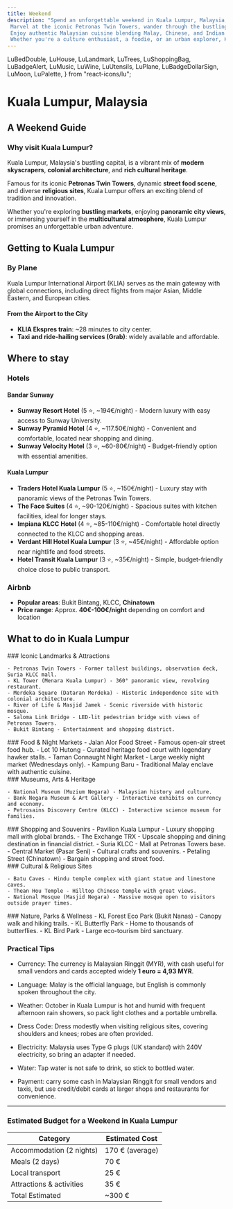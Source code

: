 ```yaml
---
title: Weekend
description: "Spend an unforgettable weekend in Kuala Lumpur, Malaysia, where modern skyscrapers meet lush greenery and diverse cultures. 
 Marvel at the iconic Petronas Twin Towers, wander through the bustling stalls of Jalan Alor's night market, and discover serene temples like Thean Hou. 
 Enjoy authentic Malaysian cuisine blending Malay, Chinese, and Indian flavors, or escape to nearby Batu Caves for a breathtaking adventure. 
 Whether you're a culture enthusiast, a foodie, or an urban explorer, Kuala Lumpur offers the perfect mix for a memorable getaway."
---
```


  LuBedDouble,
  LuHouse,
  LuLandmark,
  LuTrees,
  LuShoppingBag,
  LuBadgeAlert,
  LuMusic,
  LuWine,
  LuUtensils,
  LuPlane,
  LuBadgeDollarSign,
  LuMoon,
  LuPalette,
} from "react-icons/lu";

# Kuala Lumpur, Malaysia

## A Weekend Guide

### Why visit Kuala Lumpur?

Kuala Lumpur, Malaysia's bustling capital, is a vibrant mix of **modern skyscrapers**, **colonial architecture**, and **rich cultural heritage**.

Famous for its iconic **Petronas Twin Towers**, dynamic **street food scene**, and diverse **religious sites**, Kuala Lumpur offers an exciting blend of tradition and innovation.

Whether you're exploring **bustling markets**, enjoying **panoramic city views**, or immersing yourself in the **multicultural atmosphere**, Kuala Lumpur promises an unforgettable urban adventure.

## Getting to Kuala Lumpur

### <LuPlane />  By Plane

Kuala Lumpur International Airport (KLIA) serves as the main gateway with global connections, including direct flights from major Asian, Middle Eastern, and European cities.

#### **From the Airport to the City**

- **KLIA Ekspres train**: ~28 minutes to city center.
- **Taxi and ride-hailing services (Grab)**: widely available and affordable.

## Where to stay

### <LuBedDouble /> Hotels

#### **Bandar Sunway**

- **Sunway Resort Hotel** (5 ⭐, ~194€/night) - Modern luxury with easy access to Sunway University.
- **Sunway Pyramid Hotel** (4 ⭐, ~117.50€/night) - Convenient and comfortable, located near shopping and dining.
- **Sunway Velocity Hotel** (3 ⭐, ~60-80€/night) - Budget-friendly option with essential amenities.

#### **Kuala Lumpur**

- **Traders Hotel Kuala Lumpur** (5 ⭐, ~150€/night) - Luxury stay with panoramic views of the Petronas Twin Towers.
- **The Face Suites** (4 ⭐, ~90-120€/night) - Spacious suites with kitchen facilities, ideal for longer stays.
- **Impiana KLCC Hotel** (4 ⭐, ~85-110€/night) - Comfortable hotel directly connected to the KLCC and shopping areas.
- **Verdant Hill Hotel Kuala Lumpur** (3 ⭐, ~45€/night) - Affordable option near nightlife and food streets.
- **Hotel Transit Kuala Lumpur** (3 ⭐, ~35€/night) - Simple, budget-friendly choice close to public transport.

### <LuHouse /> Airbnb

- **Popular areas**: Bukit Bintang, KLCC, **Chinatown**
- **Price range**: Approx. **40€-100€/night** depending on comfort and location

## What to do in Kuala Lumpur

<div className="md:grid md:grid-cols-2 md:gap-6">
  <div>
    ### <LuLandmark /> Iconic Landmarks & Attractions

    - Petronas Twin Towers - Former tallest buildings, observation deck, Suria KLCC mall.
    - KL Tower (Menara Kuala Lumpur) - 360° panoramic view, revolving restaurant.
    - Merdeka Square (Dataran Merdeka) - Historic independence site with colonial architecture.
    - River of Life & Masjid Jamek - Scenic riverside with historic mosque.
    - Saloma Link Bridge - LED-lit pedestrian bridge with views of Petronas Towers.
    - Bukit Bintang - Entertainment and shopping district.
  </div>

  <div>
    ### <LuUtensils /> Food & Night Markets
    - Jalan Alor Food Street - Famous open-air street food hub.
    - Lot 10 Hutong - Curated heritage food court with legendary hawker stalls.
    - Taman Connaught Night Market - Large weekly night market (Wednesdays only).
    - Kampung Baru - Traditional Malay enclave with authentic cuisine.
  </div>

  <div>
    ### <LuPalette /> Museums, Arts & Heritage

    - National Museum (Muzium Negara) - Malaysian history and culture.
    - Bank Negara Museum & Art Gallery - Interactive exhibits on currency and economy.
    - Petrosains Discovery Centre (KLCC) - Interactive science museum for families.
  </div>

  <div>
    ### <LuShoppingBag /> Shopping and Souvenirs
    - Pavilion Kuala Lumpur - Luxury shopping mall with global brands.
    - The Exchange TRX - Upscale shopping and dining destination in financial district.
    - Suria KLCC - Mall at Petronas Towers base.
    - Central Market (Pasar Seni) - Cultural crafts and souvenirs.
    - Petaling Street (Chinatown) - Bargain shopping and street food.
  </div>

  <div>
    ### <LuMoon /> Cultural & Religious Sites

    - Batu Caves - Hindu temple complex with giant statue and limestone caves.
    - Thean Hou Temple - Hilltop Chinese temple with great views.
    - National Mosque (Masjid Negara) - Massive mosque open to visitors outside prayer times.
  </div>

  <div>
    ### <LuTrees /> Nature, Parks & Wellness
    - KL Forest Eco Park (Bukit Nanas) - Canopy walk and hiking trails.
    - KL Butterfly Park - Home to thousands of butterflies.
    - KL Bird Park - Large eco-tourism bird sanctuary.
  </div>
</div>

### <LuBadgeAlert /> Practical Tips

  - Currency: The currency is Malaysian Ringgit (MYR), with cash useful for small vendors and cards accepted widely **1 euro = 4,93 MYR**.

  - Language: Malay is the official language, but English is commonly spoken throughout the city.

  - Weather: October in Kuala Lumpur is hot and humid with frequent afternoon rain showers, so pack light clothes and a portable umbrella.

  - Dress Code: Dress modestly when visiting religious sites, covering shoulders and knees; robes are often provided.

  - Electricity: Malaysia uses Type G plugs (UK standard) with 240V electricity, so bring an adapter if needed.

  - Water: Tap water is not safe to drink, so stick to bottled water.

  - Payment: carry some cash in Malaysian Ringgit for small vendors and taxis, but use credit/debit cards at larger shops and restaurants for convenience.

---

###  <LuBadgeDollarSign /> Estimated Budget for a Weekend in Kuala Lumpur

<table class="w-full text-left text-sm border border-gray-300">
  <thead>
    <tr>
      <th class="border border-gray-300 px-2 py-1">Category</th>
      <th class="border border-gray-300 px-2 py-1">Estimated Cost</th>
    </tr>
  </thead>
  <tbody>
    <tr>
      <td class="border border-gray-300 px-2 py-1">Accommodation (2 nights)</td>
      <td class="border border-gray-300 px-2 py-1">170 € (average)</td>
    </tr>
    <tr>
      <td class="border border-gray-300 px-2 py-1">Meals (2 days)</td>
      <td class="border border-gray-300 px-2 py-1">70 €</td>
    </tr>
    <tr>
      <td class="border border-gray-300 px-2 py-1">Local transport</td>
      <td class="border border-gray-300 px-2 py-1">25 €</td>
    </tr>
    <tr>
      <td class="border border-gray-300 px-2 py-1">Attractions & activities</td>
      <td class="border border-gray-300 px-2 py-1">35 €</td>
    </tr>
    <tr class="font-semibold">
      <td class="border border-gray-300 px-2 py-1">Total Estimated</td>
      <td class="border border-gray-300 px-2 py-1">~300 €</td>
    </tr>
  </tbody>
</table>